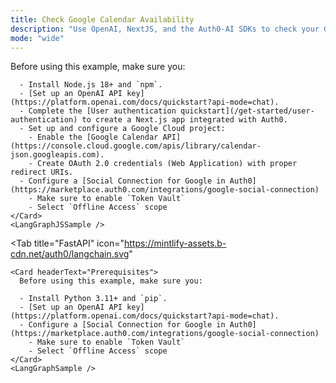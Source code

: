 ```yaml
---
title: Check Google Calendar Availability
description: "Use OpenAI, NextJS, and the Auth0-AI SDKs to check your Google Calendar availability."
mode: "wide"
---
```



<Tabs>
  <Tab
    title="Next.js"
    icon="https://mintlify-assets.b-cdn.net/auth0/nextjs-svgrepo-com.svg"
  >
    <Card title="Prerequisites">
      Before using this example, make sure you:

      - Install Node.js 18+ and `npm`.
      - [Set up an OpenAI API key](https://platform.openai.com/docs/quickstart?api-mode=chat).
      - Complete the [User authentication quickstart](/get-started/user-authentication) to create a Next.js app integrated with Auth0.
      - Set up and configure a Google Cloud project:
        - Enable the [Google Calendar API](https://console.cloud.google.com/apis/library/calendar-json.googleapis.com).
        - Create OAuth 2.0 credentials (Web Application) with proper redirect URIs.
      - Configure a [Social Connection for Google in Auth0](https://marketplace.auth0.com/integrations/google-social-connection)
        - Make sure to enable `Token Vault`
        - Select `Offline Access` scope
    </Card>
    <LangGraphJSSample />
  </Tab>

  <Tab
    title="FastAPI"
    icon="https://mintlify-assets.b-cdn.net/auth0/langchain.svg"
  >
    <Card headerText="Prerequisites">
      Before using this example, make sure you:

      - Install Python 3.11+ and `pip`.
      - [Set up an OpenAI API key](https://platform.openai.com/docs/quickstart?api-mode=chat).
      - Configure a [Social Connection for Google in Auth0](https://marketplace.auth0.com/integrations/google-social-connection)
        - Make sure to enable `Token Vault`
        - Select `Offline Access` scope
    </Card>
    <LangGraphSample />
  </Tab>
</Tabs>

<AccountLinking connectionLabel="Google" />
